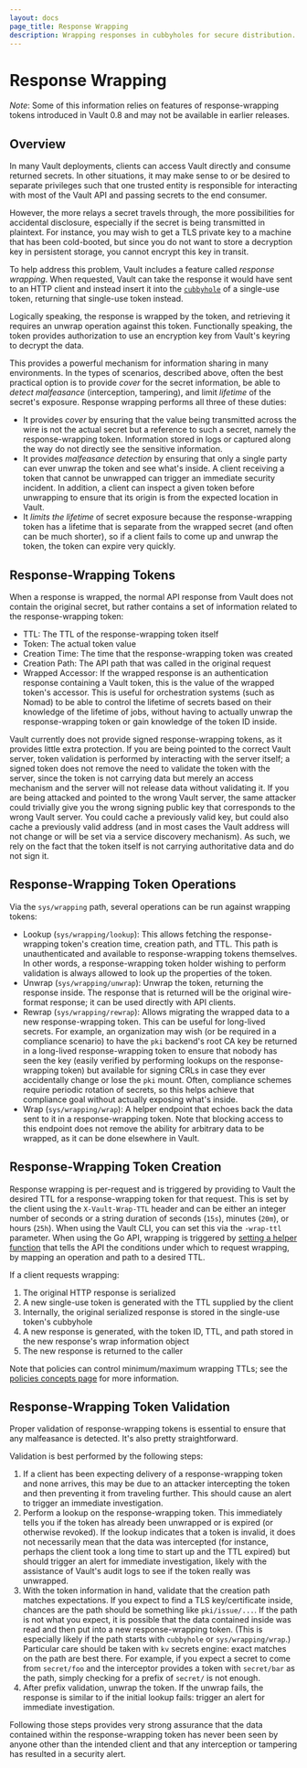 ```yaml
---
layout: docs
page_title: Response Wrapping
description: Wrapping responses in cubbyholes for secure distribution.
---
```


# Response Wrapping

_Note_: Some of this information relies on features of response-wrapping tokens
introduced in Vault 0.8 and may not be available in earlier releases.

## Overview

In many Vault deployments, clients can access Vault directly and consume
returned secrets. In other situations, it may make sense to or be desired to
separate privileges such that one trusted entity is responsible for interacting
with most of the Vault API and passing secrets to the end consumer.

However, the more relays a secret travels through, the more possibilities for
accidental disclosure, especially if the secret is being transmitted in
plaintext. For instance, you may wish to get a TLS private key to a machine
that has been cold-booted, but since you do not want to store a decryption key
in persistent storage, you cannot encrypt this key in transit.

To help address this problem, Vault includes a feature called _response
wrapping_. When requested, Vault can take the response it would have sent to an
HTTP client and instead insert it into the
[`cubbyhole`](/docs/secrets/cubbyhole) of a single-use token,
returning that single-use token instead.

Logically speaking, the response is
wrapped by the token, and retrieving it requires an unwrap operation against
this token. Functionally speaking, the token provides authorization to use
an encryption key from Vault's keyring to decrypt the data.

This provides a powerful mechanism for information sharing in many
environments. In the types of scenarios, described above, often the best
practical option is to provide _cover_ for the secret information, be able to
_detect malfeasance_ (interception, tampering), and limit _lifetime_ of the
secret's exposure. Response wrapping performs all three of these duties:

- It provides _cover_ by ensuring that the value being transmitted across the
  wire is not the actual secret but a reference to such a secret, namely the
  response-wrapping token. Information stored in logs or captured along the
  way do not directly see the sensitive information.
- It provides _malfeasance detection_ by ensuring that only a single party can
  ever unwrap the token and see what's inside. A client receiving a token that
  cannot be unwrapped can trigger an immediate security incident. In addition,
  a client can inspect a given token before unwrapping to ensure that its
  origin is from the expected location in Vault.
- It _limits the lifetime_ of secret exposure because the response-wrapping
  token has a lifetime that is separate from the wrapped secret (and often can
  be much shorter), so if a client fails to come up and unwrap the token, the
  token can expire very quickly.

## Response-Wrapping Tokens

When a response is wrapped, the normal API response from Vault does not contain
the original secret, but rather contains a set of information related to the
response-wrapping token:

- TTL: The TTL of the response-wrapping token itself
- Token: The actual token value
- Creation Time: The time that the response-wrapping token was created
- Creation Path: The API path that was called in the original request
- Wrapped Accessor: If the wrapped response is an authentication response
  containing a Vault token, this is the value of the wrapped token's accessor.
  This is useful for orchestration systems (such as Nomad) to be able to control
  the lifetime of secrets based on their knowledge of the lifetime of jobs,
  without having to actually unwrap the response-wrapping token or gain
  knowledge of the token ID inside.

Vault currently does not provide signed response-wrapping tokens, as it
provides little extra protection. If you are being pointed to the correct Vault
server, token validation is performed by interacting with the server itself; a
signed token does not remove the need to validate the token with the server,
since the token is not carrying data but merely an access mechanism and the
server will not release data without validating it. If you are being attacked
and pointed to the wrong Vault server, the same attacker could trivially give
you the wrong signing public key that corresponds to the wrong Vault server.
You could cache a previously valid key, but could also cache a previously valid
address (and in most cases the Vault address will not change or will be set via
a service discovery mechanism). As such, we rely on the fact that the token
itself is not carrying authoritative data and do not sign it.

## Response-Wrapping Token Operations

Via the `sys/wrapping` path, several operations can be run against wrapping
tokens:

- Lookup (`sys/wrapping/lookup`): This allows fetching the response-wrapping
  token's creation time, creation path, and TTL. This path is unauthenticated
  and available to response-wrapping tokens themselves. In other words, a
  response-wrapping token holder wishing to perform validation is always
  allowed to look up the properties of the token.
- Unwrap (`sys/wrapping/unwrap`): Unwrap the token, returning the response
  inside. The response that is returned will be the original wire-format
  response; it can be used directly with API clients.
- Rewrap (`sys/wrapping/rewrap`): Allows migrating the wrapped data to a new
  response-wrapping token. This can be useful for long-lived secrets. For
  example, an organization may wish (or be required in a compliance scenario)
  to have the `pki` backend's root CA key be returned in a long-lived
  response-wrapping token to ensure that nobody has seen the key (easily
  verified by performing lookups on the response-wrapping token) but available
  for signing CRLs in case they ever accidentally change or lose the `pki`
  mount. Often, compliance schemes require periodic rotation of secrets, so
  this helps achieve that compliance goal without actually exposing what's
  inside.
- Wrap (`sys/wrapping/wrap`): A helper endpoint that echoes back the data sent
  to it in a response-wrapping token. Note that blocking access to this
  endpoint does not remove the ability for arbitrary data to be wrapped, as it
  can be done elsewhere in Vault.

## Response-Wrapping Token Creation

Response wrapping is per-request and is triggered by providing to Vault the
desired TTL for a response-wrapping token for that request. This is set by the
client using the `X-Vault-Wrap-TTL` header and can be either an integer number
of seconds or a string duration of seconds (`15s`), minutes (`20m`), or hours
(`25h`). When using the Vault CLI, you can set this via the `-wrap-ttl`
parameter. When using the Go API, wrapping is triggered by [setting a helper
function](https://godoc.org/github.com/hashicorp/vault/api#Client.SetWrappingLookupFunc)
that tells the API the conditions under which to request wrapping, by mapping
an operation and path to a desired TTL.

If a client requests wrapping:

1. The original HTTP response is serialized
1. A new single-use token is generated with the TTL supplied by the client
1. Internally, the original serialized response is stored in the single-use
   token's cubbyhole
1. A new response is generated, with the token ID, TTL, and path stored in the
   new response's wrap information object
1. The new response is returned to the caller

Note that policies can control minimum/maximum wrapping TTLs; see the [policies
concepts page](/docs/concepts/policies) for
more information.

## Response-Wrapping Token Validation

Proper validation of response-wrapping tokens is essential to ensure that any
malfeasance is detected. It's also pretty straightforward.

Validation is best performed by the following steps:

1. If a client has been expecting delivery of a response-wrapping token and
   none arrives, this may be due to an attacker intercepting the token and then
   preventing it from traveling further. This should cause an alert to trigger
   an immediate investigation.
1. Perform a lookup on the response-wrapping token. This immediately tells you
   if the token has already been unwrapped or is expired (or otherwise
   revoked). If the lookup indicates that a token is invalid, it does not
   necessarily mean that the data was intercepted (for instance, perhaps the
   client took a long time to start up and the TTL expired) but should trigger
   an alert for immediate investigation, likely with the assistance of Vault's
   audit logs to see if the token really was unwrapped.
1. With the token information in hand, validate that the creation path matches
   expectations. If you expect to find a TLS key/certificate inside, chances
   are the path should be something like `pki/issue/...`. If the path is not
   what you expect, it is possible that the data contained inside was read and
   then put into a new response-wrapping token. (This is especially likely if
   the path starts with `cubbyhole` or `sys/wrapping/wrap`.) Particular care
   should be taken with `kv` secrets engine: exact matches on the path are best
   there. For example, if you expect a secret to come from `secret/foo` and
   the interceptor provides a token with `secret/bar` as the path, simply
   checking for a prefix of `secret/` is not enough.
1. After prefix validation, unwrap the token. If the unwrap fails, the response
   is similar to if the initial lookup fails: trigger an alert for immediate
   investigation.

Following those steps provides very strong assurance that the data contained
within the response-wrapping token has never been seen by anyone other than the
intended client and that any interception or tampering has resulted in a
security alert.
